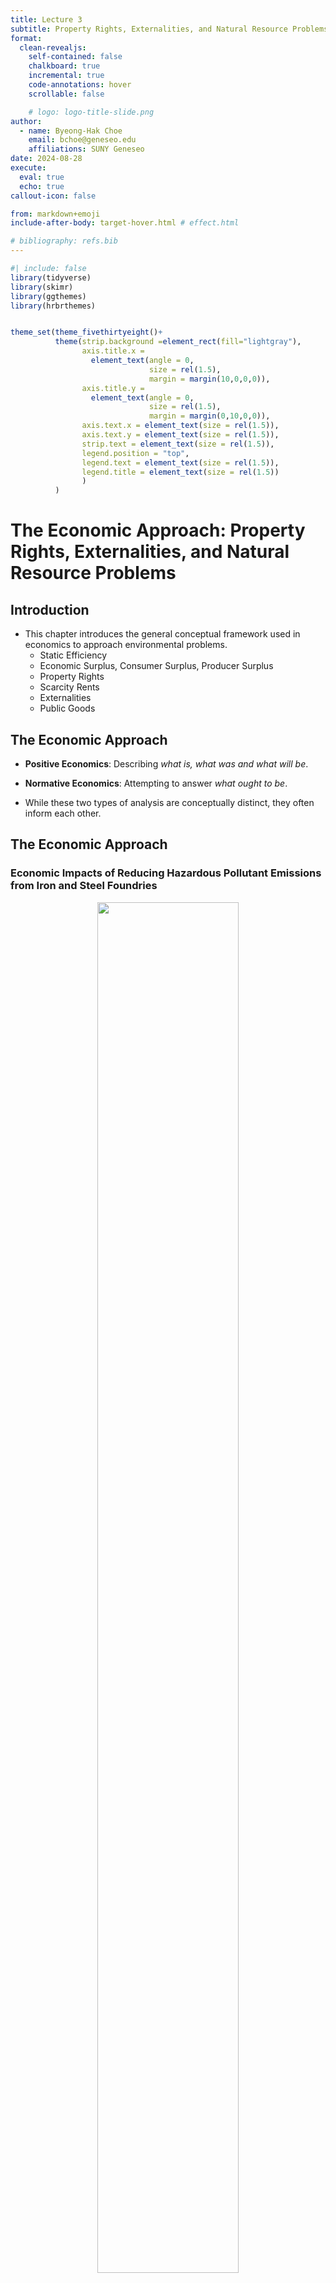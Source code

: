 ```yaml
---
title: Lecture 3
subtitle: Property Rights, Externalities, and Natural Resource Problems
format:
  clean-revealjs:
    self-contained: false
    chalkboard: true
    incremental: true
    code-annotations: hover
    scrollable: false

    # logo: logo-title-slide.png
author:
  - name: Byeong-Hak Choe
    email: bchoe@geneseo.edu
    affiliations: SUNY Geneseo
date: 2024-08-28
execute: 
  eval: true
  echo: true
callout-icon: false

from: markdown+emoji
include-after-body: target-hover.html # effect.html

# bibliography: refs.bib
---
```



```r
#| include: false
library(tidyverse)
library(skimr)
library(ggthemes)
library(hrbrthemes)


theme_set(theme_fivethirtyeight()+
          theme(strip.background =element_rect(fill="lightgray"),
                axis.title.x = 
                  element_text(angle = 0,
                               size = rel(1.5),
                               margin = margin(10,0,0,0)),
                axis.title.y = 
                  element_text(angle = 0,
                               size = rel(1.5),
                               margin = margin(0,10,0,0)),
                axis.text.x = element_text(size = rel(1.5)),
                axis.text.y = element_text(size = rel(1.5)),
                strip.text = element_text(size = rel(1.5)),
                legend.position = "top",
                legend.text = element_text(size = rel(1.5)),
                legend.title = element_text(size = rel(1.5))
                )
          )
```




# The Economic Approach: Property Rights, Externalities, and Natural Resource Problems {background-color="#1c4982"}


## Introduction

- This chapter introduces the general conceptual framework used in economics to approach environmental problems.
  - Static Efficiency
  - Economic Surplus, Consumer Surplus, Producer Surplus
  - Property Rights
  - Scarcity Rents
  - Externalities
  - Public Goods



## The Economic Approach

- **Positive Economics**: Describing *what is, what was and what will be*.

- **Normative Economics**: Attempting to answer *what ought to be*.

- While these two types of analysis are conceptually distinct, they often inform each other. 


## The Economic Approach
### Economic Impacts of Reducing Hazardous Pollutant Emissions from Iron and Steel Foundries

<div style="text-align: center; width: 80%; margin: auto;">
  <img src="https://bcdanl.github.io/lec_figs/iron-steel-polution.png" style="width: 75%; margin-bottom: -20px;">
  <p style="font-weight: bold;"></p>
</div>

- The U.S. Environmental Protection Agency (EPA) developed a "control technology standard" to reduce hazardous air pollutant emissions from iron and steel foundries.

- How large would the impacts of the standard on production cost at affected facilities?



## The Economic Approach
### Economic Impacts of Reducing Hazardous Pollutant Emissions from Iron and Steel Foundries

- The rule would increase production costs by $21.73 million annually for existing sources.

- The analysis projected small price increases: 0.1% for iron castings and 0.05% for steel castings.

- Iron foundries using cupola furnaces and consumers of iron foundry products would experience the primary impact.

- The analysis showed the impacts were below the $100 million threshold, avoiding the need for an extensive review by the Office of Management and Budget.

- The findings helped reduce opposition by demonstrating the minimal expected economic impacts.



<!-- - The positive analysis helped shape a more informed and efficient policy decision by providing a clear picture of the economic consequences without dictating whether the policy should or should not be implemented.  -->

<!-- This demonstrates that even though positive analysis doesn’t directly address the desirability of a policy, it is instrumental in the overall decision-making process by clarifying the likely outcomes of different actions. -->


## Economic Efficiency
### Static Efficiency
$$
\text{(Economic Surplus)} \,=\, \text{(Consumer Surplus)} \,+\, \text{(Producer Surplus)}
$$

- An allocation of resources satisfies the **static efficiency** criterion if the economic surplus derived from those resources is maximized by that allocation.




## Economic Efficiency
### Consumer Surplus (CS)


<div style="text-align: center; width: 80%; margin: auto;">
  <img src="https://bcdanl.github.io/lec_figs/tl-fig2-1.png" style="width: 85%; margin-bottom: -20px;">
  <p style="font-weight: bold;"></p>
</div>

- CS is the value that consumers receive from an allocation minus what it costs them.
  
- CS is measured as the area under the demand curve minus the consumer’s cost.
  - Why?


## Economic Efficiency
### Producer Surplus (PS)


<div style="text-align: center; width: 80%; margin: auto;">
  <img src="https://bcdanl.github.io/lec_figs/tl-fig2-2.png" style="width: 85%; margin-bottom: -20px;">
  <p style="font-weight: bold;"></p>
</div>

- PS is the difference between the amount that a seller receives minus what the seller would be willing to accept for the good

- PS is the area under the price line that lies above the supply curve.
  - Why?


## Economic Efficiency
### Review on MC/MB curves


:::: {.panel-tabset}



## MB and Demand
- In a perfectly competitive market, a marginal benefit ($MB$) curve is essentially synonymous with a demand curve.
  - Each point on the demand curve represents the maximum price a consumer is willing to pay for a specific quantity of the good. 
  - This willingness to pay is directly related to the $MB$ of the next unit of the good.
  - Consumers are willing to buy an additional unit of a good only if the $MB$ of that unit is greater than or equal to its price.
  - The $MB$ curve shows how many units consumers are willing to purchase at each price, which is the *demand* curve.


## MC and Supply
- In a perfectly competitive market, a firm's marginal cost ($MC$) curve can be thought of as its supply curve:
  - $MC$ is a cost of producing one more unit of a good.
  - Firms aim to maximize profit by producing where $MC$ equals marginal revenue ($MR$). 
  - The market price ($P$) that a firm can charge for its product is determined by the market and is equal to its $MR$.
  - Therefore, the firms produce the quantity where $MC$ equals $P$.
    - The $MC$ curve directly determines how much the firms will *supply* at any given price. 

::::


## Property Rights
### Property Rights and Efficient Market Allocations

- **Property rights** refers to a bundle of entitlements defining the owner’s rights, privileges, and limitations for use of the resource.
  - Can be vested in individuals, firms, or the state.
  - Understanding property rights allows us to better understand how natural resource problems arise from government and market allocations.



## Property Rights
### Efficient Property Right Structures

- **Exclusivity**: All the benefits and costs should only accrue to the owner.

- **Transferability**: Property rights should be transferred to others.

- **Enforceability**: Property rights should be secure from seizure or encroachment.



## Property Rights
### Efficient Property Right Structures


<div style="text-align: center; width: 80%; margin: auto;">
  <img src="https://bcdanl.github.io/lec_figs/tl-fig2-3.png" style="width: 85%; margin-bottom: -20px;">
  <p style="font-weight: bold;"></p>
</div>

- In a system with well-defined property rights and competitive markets in which to sell those rights, the actions of self-interested individuals will result in an efficient equilibrium.


## Property Rights
### Water Rights in Agriculture

<div style="text-align: center; width: 80%; margin: auto;">
  <img src="https://bcdanl.github.io/lec_figs/water-property-right-ag.png" style="width: 55%; margin-bottom: -20px;">
  <p style="font-weight: bold;"></p>
</div>

- Consider a region where water is a *scarce* natural resource, and there are well-defined property rights for water usage, particularly among farmers in agricultural production. 
- In this region, a competitive market exists where these water rights can be bought and sold.


	<!-- •	Scenario: Consider a region where water is a scarce natural resource, and there are well-defined property rights for water usage, particularly among farmers in agricultural production. In this region, a competitive market exists where these water rights can be bought and sold. -->

## Property Rights
### Water Rights in Agriculture	

- Producers
  - Farmers hold water rights and aim to maximize their surplus by using water efficiently to grow crops that yield the highest profit. 
  - If a particular farmer finds that selling a portion of their water rights in the market would yield a higher return than using that water for low-value crops, they may choose to sell.
  
- Consumers:
  - Other farmers or industries in the region, needing water for higher-value crops or more profitable uses, are willing to buy water rights. 
  - They seek to maximize their surplus by obtaining water that enables them to produce more efficiently or profitably.

- Market Outcome:
  - The price of water rights reflects the supply and demand for water.
  - As self-interested farmers sell or buy water rights based on their own profit-maximizing decisions, water is allocated to its most valuable use.

## Property Rights
### PS, Scarcity Rent, and Long-Run Competitive Equilibrium

- In the short-run, 
$$
\overbrace{PS}^{\text{Producer}\\\,\text{ Surplus}} \,=\, \overbrace{\Pi}^{\text{Profits}} + \overbrace{FC}^{\text{Fixed}\\\,\text{Cost}}
$$
- This is because:
$$
\begin{align}
\overbrace{\Pi}^{\text{Profits}} &\,=\, \overbrace{TR}^{\text{Total Revenue}} \,–\, \overbrace{VC}^{\text{Variable}\\\;\;\text{Cost}} \,–\, \overbrace{FC}^{\text{Fixed}\\\,\text{Cost}}\\
\quad\\
\underbrace{PS}_{\text{Producer}\\\,\text{ Surplus}} &\,=\, \underbrace{TR}_{\text{Total Revenue}} \,–\, \underbrace{VC}_{\text{Variable}\\\;\;\text{Cost}}
\end{align}
$$

- Thus, $PS \,=\, \Pi + FC$ in the short-run.


## Property Rights
### PS, Scarcity Rent, and Long-Run Competitive Equilibrium

- In the long run,
$$
\overbrace{PS}^{\text{Producer}\\\,\text{ Surplus}} \,=\, \overbrace{\Pi}^{\text{Profit}} \,+\, \text{(Rent)}
$$

- $\text{Rent}$: return to scarce inputs owned by the producer.
- Under perfect competition, 
  - Long-run profits equal zero;
  - Any $PS$ in natural resource industries in the long-run  equal rent.

- This $PS$ in long-run equilibrium is called **scarcity rent**.
  - Cannot be eliminated by competition due to scarcity of natural resources.



## Property Rights
### Scarcity Rents in New England Fisheries

<div style="text-align: center; width: 80%; margin: auto;">
  <img src="https://bcdanl.github.io/lec_figs/new-england-fisheries.jpeg" style="width: 85%; margin-bottom: -20px;">
  <p style="font-weight: bold;"></p>
</div>


- Data suggest that fishing off the New England coast would need be reduced by about 70% to eliminate overfishing and achieve an efficient harvest.

- This would generate a scarcity rent of about $130 million.

- If this were collected by the government, it would be sufficient to compensate those boats put out of business due to fishing restrictions.

## Externalities as a Source of Market Failure
### Steel Mill and Hotel Resort by a River


<div style="text-align: center; width: 80%; margin: auto;">
  <img src="https://bcdanl.github.io/lec_figs/steel-resort-externality.png" style="width: 75%; margin-bottom: -20px;">
  <p style="font-weight: bold;"></p>
</div>

- If these two facilities have different owners, an efficient use of the water is not likely to result.
  - Why?
  


## Externalities as a Source of Market Failure
### Steel Mill and Hotel Resort by a River

- Because the steel plant does not bear the cost of reduced business at the resort resulting from waste being dumped into the river, it does not consider that cost.

- **Externalities** exist whenever the welfare of some agent, typically firm or household, depends not only on his or her activities, but also on activities under the control of some other agent.





## Externalities as a Source of Market Failure
### Steel Mill and Hotel Resort by a River


<div style="text-align: center; width: 80%; margin: auto;">
  <img src="https://bcdanl.github.io/lec_figs/tl-fig2-4.png" style="width: 80%; margin-bottom: -20px;">
  <p style="font-weight: bold;"></p>
</div>


- Steel production produces pollution as well as steel. 

- $MC_{p}$: the private marginal cost of producing the steel. 
- $MC_{s}$: the social marginal cost
  - Because society (including both the resort and the steel mill) considers both the cost of pollution and the cost of producing the steel, $MC_{s}$ includes both.




## Externalities as a Source of Market Failure
### Steel Mill and Hotel Resort by a River


<div style="text-align: center; width: 80%; margin: auto;">
  <img src="https://bcdanl.github.io/lec_figs/tl-fig2-4.png" style="width: 80%; margin-bottom: -20px;">
  <p style="font-weight: bold;"></p>
</div>

- How much would the steel mill produce in the competitive market?

- How much level of steel production is desirable to the society?

- If $Q^{*} \neq Q_{m}$, what would be the loss in net benefits to the society? 


## Externalities as a Source of Market Failure
### Steel Mill and Hotel Resort by a River

<div style="text-align: center; width: 80%; margin: auto;">
  <img src="https://bcdanl.github.io/lec_figs/tl-fig2-4.png" style="width: 67%; margin-bottom: -20px;">
  <p style="font-weight: bold;"></p>
</div>

- The output of the commodity is too large.
- Too much pollution is produced.
- The prices of products responsible for pollution are too low.
- As long as the costs are external, no incentives to search for ways to yield less pollution per unit of output are introduced by the market.
- Recycling and reuse of the polluting substances are discouraged due to the cheap external cost.



